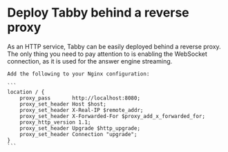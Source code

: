# Deploy Tabby behind a reverse proxy

As an HTTP service, Tabby can be easily deployed behind a reverse proxy. The only thing you need to pay attention to is enabling the WebSocket connection, as it is used for the answer engine streaming.


<Tabs>
  <TabItem value="nginx" label="Nginx" default>

    Add the following to your Nginx configuration:

    ```
    location / {
        proxy_pass       http://localhost:8080;
        proxy_set_header Host $host;
        proxy_set_header X-Real-IP $remote_addr;
        proxy_set_header X-Forwarded-For $proxy_add_x_forwarded_for;
        proxy_http_version 1.1;
        proxy_set_header Upgrade $http_upgrade;
        proxy_set_header Connection "upgrade";
    }
    ```

  </TabItem>
</Tabs>
